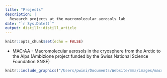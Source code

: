 ```yaml
---
title: "Projects"
description: |
  Research projects at the macromolecular aerosols lab
date: "`r Sys.Date()`"
output: distill::distill_article
---
```


```r
knitr::opts_chunk$set(echo = FALSE)
```

* MACrAA - Macromolecular aerosols in the cryosphere from the Arctic to the Alps (Ambizione project funded by the Swiss National Science Foundation SNSF)

```r
knitr::include_graphics("/Users/pwini/Documents/Website/mma/images/macromolecular model of aged wood-derived BC KAAL 2011.png")
```



